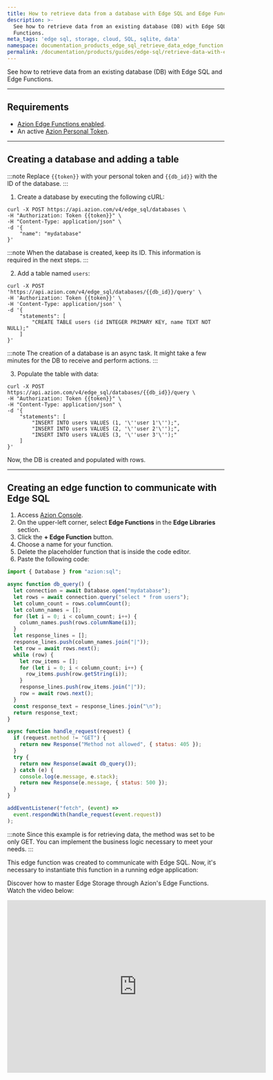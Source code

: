 ```yaml
---
title: How to retrieve data from a database with Edge SQL and Edge Functions
description: >-
  See how to retrieve data from an existing database (DB) with Edge SQL and Edge
  Functions.
meta_tags: 'edge sql, storage, cloud, SQL, sqlite, data'
namespace: documentation_products_edge_sql_retrieve_data_edge_function
permalink: /documentation/products/guides/edge-sql/retrieve-data-with-edge-functions/
---
```



See how to retrieve data from an existing database (DB) with Edge SQL and Edge Functions.

<LinkButton link="/en/documentation/products/store/edge-sql/" label="go to Edge SQL reference" severity="secondary" />

---

## Requirements 

- [Azion Edge Functions enabled](/en/documentation/products/build/edge-application/edge-functions/).
- An active [Azion Personal Token](/en/documentation/products/guides/personal-tokens/).

---

## Creating a database and adding a table

:::note 
Replace `{{token}}` with your personal token and `{{db_id}}` with the ID of the database.
:::

1. Create a database by executing the following cURL:

```
curl -X POST https://api.azion.com/v4/edge_sql/databases \
-H "Authorization: Token {{token}}" \
-H "Content-Type: application/json" \
-d '{
    "name": "mydatabase"
}'
```

:::note 
When the database is created, keep its ID. This information is required in the next steps.
::: 

2. Add a table named `users`: 

```
curl -X POST 'https://api.azion.com/v4/edge_sql/databases/{{db_id}}/query' \
-H 'Authorization: Token {{token}}' \
-H 'Content-Type: application/json' \
-d '{
    "statements": [
        "CREATE TABLE users (id INTEGER PRIMARY KEY, name TEXT NOT NULL);"
    ]
}'
```

:::note 
The creation of a database is an async task. It might take a few minutes for the DB to receive and perform actions.
::: 

3. Populate the table with data: 

```
curl -X POST https://api.azion.com/v4/edge_sql/databases/{{db_id}}/query \
-H "Authorization: Token {{token}}" \
-H "Content-Type: application/json" \
-d '{
    "statements": [
        "INSERT INTO users VALUES (1, '\''user 1'\'');",
        "INSERT INTO users VALUES (2, '\''user 2'\'');",
        "INSERT INTO users VALUES (3, '\''user 3'\'');"
    ]
}'
```

Now, the DB is created and populated with rows.

---

## Creating an edge function to communicate with Edge SQL

1. Access [Azion Console](https://console.azion.com).
2. On the upper-left corner, select **Edge Functions** in the **Edge Libraries** section.
3. Click the **+ Edge Function** button.
4. Choose a name for your function.
5. Delete the placeholder function that is inside the code editor. 
6. Paste the following code: 

```js
import { Database } from "azion:sql";

async function db_query() {
  let connection = await Database.open("mydatabase");
  let rows = await connection.query("select * from users");
  let column_count = rows.columnCount();
  let column_names = [];
  for (let i = 0; i < column_count; i++) {
    column_names.push(rows.columnName(i));
  }
  let response_lines = [];
  response_lines.push(column_names.join("|"));
  let row = await rows.next();
  while (row) {
    let row_items = [];
    for (let i = 0; i < column_count; i++) {
      row_items.push(row.getString(i));
    }
    response_lines.push(row_items.join("|"));
    row = await rows.next();
  }
  const response_text = response_lines.join("\n");
  return response_text;
}

async function handle_request(request) {
  if (request.method != "GET") {
    return new Response("Method not allowed", { status: 405 });
  }
  try {
    return new Response(await db_query());
  } catch (e) {
    console.log(e.message, e.stack);
    return new Response(e.message, { status: 500 });
  }
}

addEventListener("fetch", (event) =>
  event.respondWith(handle_request(event.request))
);
``` 

:::note
Since this example is for retrieving data, the method was set to be only GET. You can implement the business logic necessary to meet your needs.
:::

This edge function was created to communicate with Edge SQL. Now, it's necessary to instantiate this function in a running edge application:

<LinkButton link="/en/documentation/products/guides/build/instantiate-edge-functions/" label="go to How to instantiate edge functions in your application" severity="secondary" />

Discover how to master Edge Storage through Azion's Edge Functions. Watch the video below:
<div class="cms-embed">
  <iframe width="600" height="400" src="https://www.youtube.com/embed/rnW01X1v1IU?si=mi4Ouw8UG_wfQEBT" loading="lazy" title="YouTube video player" frameborder="0" allow="accelerometer; autoplay; clipboard-write; encrypted-media; gyroscope; picture-in-picture; web-share" allowfullscreen></iframe>
</div>


